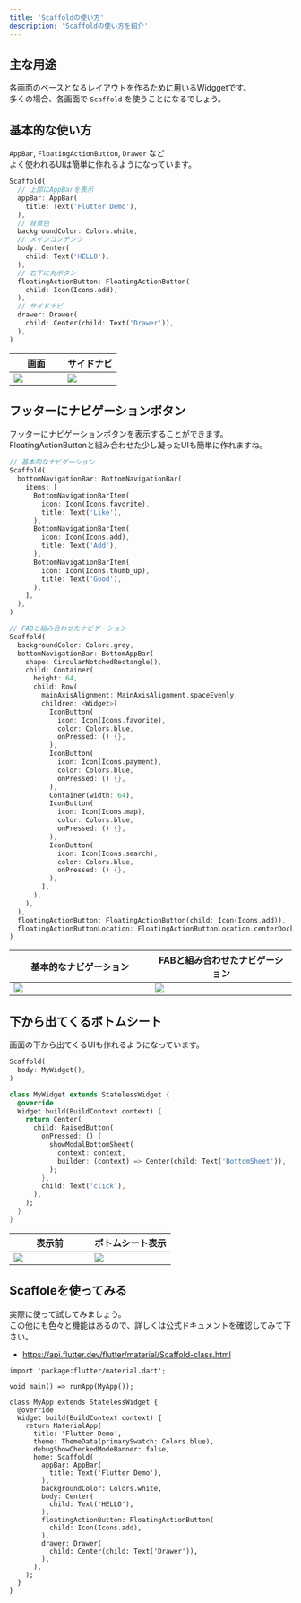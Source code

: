 ```yaml
---
title: 'Scaffoldの使い方'
description: 'Scaffoldの使い方を紹介'
---
```


## 主な用途

各画面のベースとなるレイアウトを作るために用いるWidggetです。  
多くの場合、各画面で `Scaffold` を使うことになるでしょう。


## 基本的な使い方

`AppBar`, `FloatingActionButton`, `Drawer` など  
よく使われるUIは簡単に作れるようになっています。

```dart
Scaffold(
  // 上部にAppBarを表示
  appBar: AppBar(
    title: Text('Flutter Demo'),
  ),
  // 背景色
  backgroundColor: Colors.white,
  // メインコンテンツ
  body: Center(
    child: Text('HELLO'),
  ),
  // 右下に丸ボタン
  floatingActionButton: FloatingActionButton(
    child: Icon(Icons.add),
  ),
  // サイドナビ
  drawer: Drawer(
    child: Center(child: Text('Drawer')),
  ),
)
```

<table>
    <thead>
        <tr>
            <th>画面</th>
            <th>サイドナビ</th>
        </tr>
    </thead>
    <tbody>
        <tr>
            <td width="50%"><img src="../images/master-widgets/scaffold-1.png" /></td>
            <td width="50%"><img src="../images/master-widgets/scaffold-2.png" /></td>
        </tr>
    </tbody>
</table>


## フッターにナビゲーションボタン

フッターにナビゲーションボタンを表示することができます。  
FloatingActionButtonと組み合わせた少し凝ったUIも簡単に作れますね。

```dart
// 基本的なナビゲーション
Scaffold(
  bottomNavigationBar: BottomNavigationBar(
    items: [
      BottomNavigationBarItem(
        icon: Icon(Icons.favorite),
        title: Text('Like'),
      ),
      BottomNavigationBarItem(
        icon: Icon(Icons.add),
        title: Text('Add'),
      ),
      BottomNavigationBarItem(
        icon: Icon(Icons.thumb_up),
        title: Text('Good'),
      ),
    ],
  ),
)

// FABと組み合わせたナビゲーション
Scaffold(
  backgroundColor: Colors.grey,
  bottomNavigationBar: BottomAppBar(
    shape: CircularNotchedRectangle(),
    child: Container(
      height: 64,
      child: Row(
        mainAxisAlignment: MainAxisAlignment.spaceEvenly,
        children: <Widget>[
          IconButton(
            icon: Icon(Icons.favorite),
            color: Colors.blue,
            onPressed: () {},
          ),
          IconButton(
            icon: Icon(Icons.payment),
            color: Colors.blue,
            onPressed: () {},
          ),
          Container(width: 64),
          IconButton(
            icon: Icon(Icons.map),
            color: Colors.blue,
            onPressed: () {},
          ),
          IconButton(
            icon: Icon(Icons.search),
            color: Colors.blue,
            onPressed: () {},
          ),
        ],
      ),
    ),
  ),
  floatingActionButton: FloatingActionButton(child: Icon(Icons.add)),
  floatingActionButtonLocation: FloatingActionButtonLocation.centerDocked,
)
```

<table>
    <thead>
        <tr>
            <th>基本的なナビゲーション</th>
            <th>FABと組み合わせたナビゲーション</th>
        </tr>
    </thead>
    <tbody>
        <tr>
            <td width="50%"><img src="../images/master-widgets/scaffold-navigation-1.png" /></td>
            <td width="50%"><img src="../images/master-widgets/scaffold-navigation-2.png" /></td>
        </tr>
    </tbody>
</table>


## 下から出てくるボトムシート

画面の下から出てくるUIも作れるようになっています。

```dart
Scaffold(
  body: MyWidget(),
)

class MyWidget extends StatelessWidget {
  @override
  Widget build(BuildContext context) {
    return Center(
      child: RaisedButton(
        onPressed: () {
          showModalBottomSheet(
            context: context,
            builder: (context) => Center(child: Text('BottomSheet')),
          );
        },
        child: Text('click'),
      ),
    );
  }
}
```

<table>
    <thead>
        <tr>
            <th>表示前</th>
            <th>ボトムシート表示</th>
        </tr>
    </thead>
    <tbody>
        <tr>
            <td width="50%"><img src="../images/master-widgets/scaffold-bottom-sheet-1.png" /></td>
            <td width="50%"><img src="../images/master-widgets/scaffold-bottom-sheet-2.png" /></td>
        </tr>
    </tbody>
</table>


## Scaffoleを使ってみる

実際に使って試してみましょう。  
この他にも色々と機能はあるので、詳しくは公式ドキュメントを確認してみて下さい。

- https://api.flutter.dev/flutter/material/Scaffold-class.html

```run-dartpad
import 'package:flutter/material.dart';

void main() => runApp(MyApp());

class MyApp extends StatelessWidget {
  @override
  Widget build(BuildContext context) {
    return MaterialApp(
      title: 'Flutter Demo',
      theme: ThemeData(primarySwatch: Colors.blue),
      debugShowCheckedModeBanner: false,
      home: Scaffold(
        appBar: AppBar(
          title: Text('Flutter Demo'),
        ),
        backgroundColor: Colors.white,
        body: Center(
          child: Text('HELLO'),
        ),
        floatingActionButton: FloatingActionButton(
          child: Icon(Icons.add),
        ),
        drawer: Drawer(
          child: Center(child: Text('Drawer')),
        ),
      ),
    );
  }
}
```